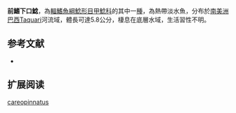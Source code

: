 {{Speciesbox
| name = 前鰭下口鯰
| image = 
| image_width = 250px
| image_caption = 
| status = NE
| status_system = IUCN3.1
| genus = Hypostomus
| species = careopinnatus 
| authority = Martins, Marinho, Langeani & Serra, 2012
| synonyms = 
}}

'''前鰭下口鯰'''，為[[輻鰭魚綱|輻鰭魚綱]][[鯰形目|鯰形目]][[甲鯰科|甲鯰科]]的其中一[[種|種]]，為熱帶淡水魚，分布於[[南美洲|南美洲]][[巴西|巴西]]Taquari河流域，體長可達5.8公分，棲息在底層水域，生活習性不明。

==参考文献==
*{{FishBase_species|genus=Hypostomus|species=careopinnatus |year=2014|month=12}}

== 扩展阅读 ==
{{refbegin}}
{{wikispecies-inline|Hypostomus careopinnatus |前鰭下口鯰}}
{{refend}}
{{Taxonbar|from=Q16325603}}

[[Category:下口鯰屬|careopinnatus]]